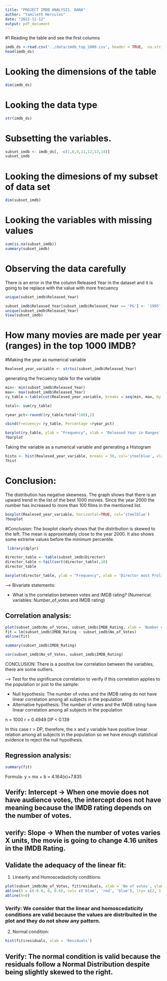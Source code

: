 ```yaml
---
title: "PROJECT IMDB ANALYSIS. DANA"
author: "Yamileth Hercules"
date: "2022-11-12"
output: pdf_document
---
```

#1 Reading the table and see the first columns

```r
imdb_ds <-read.csv('../data/imdb_top_1000.csv', header = TRUE,  na.string = c(""))
head(imdb_ds)
```
# Looking the dimensions of the table
```r
dim(imdb_ds)
```


# Looking the data type
```r
str(imdb_ds)
```

# Subsetting the variables.

```r
subset_imdb <- imdb_ds[, -c(1,8,9,11,12,13,14)]
subset_imdb 
```
# Looking the dimesions of my subset of data set 
```r

dim(subset_imdb)
```

# Looking the variables with missing values 

```r

sum(is.na(subset_imdb))
summary(subset_imdb)
```

# Observing the data carefully

There is an error in the the column Released Year in the dataset and it is going to be replace with the value with more frecuency

```r

unique(subset_imdb$Released_Year)

```


```r
subset_imdb$Released_Year[subset_imdb$Released_Year == 'PG'] <- '1995'
unique(subset_imdb$Released_Year)
View(subset_imdb)
```

# How many movies are made per year (ranges) in the top 1000 IMDB? 

#Making the year as numerical variable

```r

Realesed_year_variable <- strtoi(subset_imdb$Released_Year)
```


generating the frecuency table for the variable
```r

min<- min(subset_imdb$Released_Year)
max<- max(subset_imdb$Released_Year)
ry_table <-table(cut(Realesed_year_variable, breaks = seq(min, max, by =8)))

total<- sum(ry_table)

ryear_pct<-round((ry_table/total*100),2)

cbind(Frecuency= ry_table, Percentage =ryear_pct)

```


```r

barplot(ry_table, ylab = "Frequency", xlab = 'Released Year in Ranges', main = "MOVIES PER YEAR", col= heat.colors(8), legend.text = rownames(ry_table),xlim= c(0, 20))
?barplot
```

Taking the variable as a numerical variable and generating a Histogram 
```r
histo <- hist(Realesed_year_variable, breaks = 30, col='steelblue', xlab = 'Released Year', main = "MOVIES PER YEAR")
?hist
```
# Conclusion:

The distribution has negative skewness. The graph shows that there is an upward trend in the list of the best 1000 movies. Since the year 2000 the number has increased to more than 100 films in the mentioned list.  

```r
boxplot(Realesed_year_variable, horizontal=TRUE, col='steelblue')
?boxplot
```

#Conclusion:
The boxplot clearly shows that the distribution is skewed to the left. The mean is approximately close to the year 2000. It also shows some extreme values before the minimum percentile.


```r
 library(dplyr)

director_table <- table(subset_imdb$Director)
director_table <-tail(sort(director_table),10)
director_table

```


```r
barplot(director_table, ylab = "Frequency", xlab = 'Director most Prolific', main = 'Director', col=c('steelblue','yellow', 'orange','green', 'beige', 'violet','brown','pink', 'red','gray'), legend.text = rownames(director_table))

```


---> Bivariate statements:

- What is the correlation between votes and IMDB rating? (Numerical variables: Number_of_votes and IMDB rating)

## Correlation analysis:

```r
plot(subset_imdb$No_of_Votes, subset_imdb$IMDB_Rating, xlab = 'Number of votes', ylab = 'IMDB Rating')
fit = lm(subset_imdb$IMDB_Rating ~ subset_imdb$No_of_Votes)
abline(fit)
```

```r
summary(subset_imdb$IMDB_Rating)
```


```r
cor(subset_imdb$No_of_Votes, subset_imdb$IMDB_Rating)
```

CONCLUSION: There is a positive low correlation between the variables, there are some outliers.
 
 
---> Test for the significance correlation to verify if this correlation applies to the population or just to the sample:

- Null hypothesis: The number of votes and the IMDB rating do not have linear correlation among all subjects in the population
- Alternative hypothesis: The number of votes and the IMDB rating have linear correlation among all subjects in the population

n = 1000
r = 0.4949
DP < 0.139

In this case r > DP, therefore, the x and y variable have positive linear relation among all subjects in the population so we have enough statistical evidence to reject the null hypothesis.

## Regression analysis:

```r
summary(fit)
```

Formula: y = mx + b
           = 4.164(x)+7.835

## Verify: Intercept -> When one movie does not have audience votes, the intercept does not have meaning because the IMDB rating depends on the number of votes.
## verify: Slope -> When the number of votes varies X units, the movie is going to change 4.16 unites in the IMDB Rating.

## Validate the adequacy of the linear fit:

1. Linearity and Homoscedasticity conditions:

```r
plot(subset_imdb$No_of_Votes, fit$residuals, xlab = 'No of votes', ylab = 'Residuals')
abline(h = c(-0.4, 0, 0.6), col= c('blue', 'red', 'blue'), lty= c(2, 1, 2), lwd= c(3, 2, 3))
abline(h=0)
```


### Verify: We consider that the linear and homoscedaticity conditions are valid because the values are distribuited in the plot and they do not show any pattern.

2. Normal condition:

```r
hist(fit$residuals, xlab = 'Residuals')
```

## Verify: The normal condition is valid because the residuals follow a Normal Distribution despite being slightly skewed to the right.


